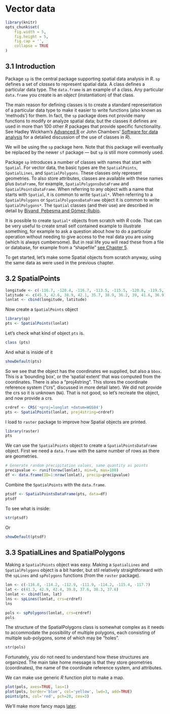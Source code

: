 # Vector data

```r
library(knitr)
opts_chunk$set(
	fig.width = 5,
	fig.height = 5,
	fig.cap = '',
	collapse = TRUE
)
```

## 3.1 Introduction

Package `sp` is the central package supporting spatial data analysis in *R*. `sp` defines a set of *classes* to represent spatial data. A class defines a particular data type. The `data.frame` is an example of a class. Any particular `data.frame` you create is an *object* (instantiation) of that class. 

The main reason for defining classes is to create a standard representation of a particular data type to make it easier to write functions (also known as 'methods') for them. In fact, the `sp` package does not provide many functions to modify or analyze spatial data; but the classes it defines are used in more than 100 other *R* packages that provide specific functionality. See Hadley Wickham's [Advanced R](http://adv-r.had.co.nz/) or John Chambers' [Software for data analysis](http://www.springer.com/us/book/9780387759357) for a detailed discussion of the use of classes in *R*). 

We will be using the `sp` package here. Note that this package will eventually be replaced by the newer `sf` package --- but `sp` is still more commonly used. 

Package `sp` introduces a number of classes with names that start with `Spatial`. For vector data, the basic types are the `SpatialPoints`, `SpatialLines`, and `SpatialPolygons`. These classes only represent geometries. To also store attributes, classes are available with these names plus `DataFrame`, for example, `SpatialPolygonsDataFrame` and `SpatialPointsDataFrame`. When referring to any object with a name that starts with `Spatial`, it is common to write  `Spatial*`. When referring to a `SpatialPolygons` or `SpatialPolygonsDataFrame` object it is common to write `SpatialPolygons*`. The `Spatial` classes (and their use) are described in detail by [Bivand, Pebesma and Gómez-Rubio](http://www.springer.com/us/book/9781461476177).

It is possible to create `Spatial*` objects from scratch with *R* code. That can be very useful to create small self contained example to illustrate something, for example to ask a question about how to do a particular operation without needing to give access to the real data you are using (which is always cumbersome). But in real life you will read these from a file or database, for example from a "shapefile" [see Chapter 5](./5-files.html). 

To get started, let's make some Spatial objects from scratch anyway, using the same data as were used in the previous chapter. 


## 3.2 SpatialPoints


```r
longitude <- c(-116.7, -120.4, -116.7, -113.5, -115.5, -120.8, -119.5, -113.7, -113.7, -110.7)
latitude <- c(45.3, 42.6, 38.9, 42.1, 35.7, 38.9, 36.2, 39, 41.6, 36.9)
lonlat <- cbind(longitude, latitude)
```

Now create a `SpatialPoints` object

```r
library(sp)
pts <- SpatialPoints(lonlat)
```

Let's check what kind of object `pts` is. 
```r
class (pts)
```

And what is inside of it 
```r
showDefault(pts)
```

So we see that the object has the coordinates we supplied, but also a `bbox`. This is a 'bounding box', or the 'spatial extent' that was computed from the coordinates. There is also a "proj4string". This stores the coordinate reference system ("crs", discussed in more detail later). We did not provide the crs so it is unknown (`NA`). That is not good, so let's recreate the object, and now provide a crs. 
 
```r
crdref <- CRS('+proj=longlat +datum=WGS84')
pts <- SpatialPoints(lonlat, proj4string=crdref)
```

I load to `raster` package to improve how Spatial objects are printed.

```r
library(raster)
pts
```

We can use the `SpatialPoints` object to create a `SpatialPointsDataFrame` object. First we need a `data.frame` with the same number of rows as there are geometries.

```r
# Generate random precipitation values, same quantity as points
precipvalue <- runif(nrow(lonlat), min=0, max=100)
df <- data.frame(ID=1:nrow(lonlat), precip=precipvalue)
```

Combine the `SpatialPoints` with the `data.frame`.


```r
ptsdf <- SpatialPointsDataFrame(pts, data=df)
ptsdf
```

To see what is inside:
```r
str(ptsdf)
```

Or

```r
showDefault(ptsdf)
```

## 3.3 SpatialLines and SpatialPolygons

Making a `SpatialPoints` object was easy. Making a `SpatialLines` and `SpatialPolygons` object is a bit harder, but stil relatively straightforward with the `spLines` and `spPolygons` functions (from the `raster` package). 

```r
lon <- c(-116.8, -114.2, -112.9, -111.9, -114.2, -115.4, -117.7)
lat <- c(41.3, 42.9, 42.4, 39.8, 37.6, 38.3, 37.6) 
lonlat <- cbind(lon, lat)
lns <- spLines(lonlat, crs=crdref)
lns
```


```r
pols <- spPolygons(lonlat, crs=crdref)
pols
```

The structure of the SpatialPolygons class is somewhat complex as it needs to accommodate the possibility of multiple polygons, each consisting of multiple sub-polygons, some of which may be "holes". 

```r
str(pols)
```

Fortunately, you do not need to understand how these structures are organized. The main take home message is that they store geometries (coordinates), the name of the coordinate reference system, and attributes. 

We can make use generic *R* function plot to make a map.

```r
plot(pols, axes=TRUE, las=1)
plot(pols, border='blue', col='yellow', lwd=3, add=TRUE)
points(pts, col='red', pch=20, cex=3)
```

We'll make more fancy maps [later](9-maps.html).

